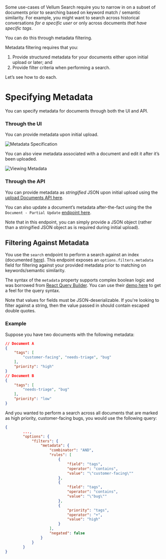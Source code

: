 Some use-cases of Vellum Search require you to narrow in on a subset of documents prior to searching based on keyword match / semantic similarity. For example, you might want to search across historical conversations _for a specific user_ or only across documents _that have specific tags_.

You can do this through metadata filtering.

Metadata filtering requires that you:

1. Provide structured metadata for your documents either upon initial upload or later; and
2. Provide filter criteria when performing a search.

Let’s see how to do each.

# Specifying Metadata

You can specify metadata for documents through both the UI and API.

### Through the UI

You can provide metadata upon initial upload.

![Metadata Specification](https://storage.googleapis.com/vellum-public/help-docs/document_metadata_specification.png)

You can also view metadata associated with a document and edit it after it’s been uploaded.

![Viewing Metadata](https://storage.googleapis.com/vellum-public/help-docs/edit_document_metadata.png)

### Through the API

You can provide metadata as _stringified_ JSON upon initial upload using the [upload Documents API here](https://docs.vellum.ai/api-reference/api-reference/documents/upload).

You can also update a document’s metadata after-the-fact using the the `Document - Partial Update` [endpoint here](https://docs.vellum.ai/api-reference/api-reference/documents/partial-update).

Note that in this endpoint, you can simply provide a JSON object (rather than a stringified JSON object as is required during initial upload).

## Filtering Against Metadata

You use the `search` endpoint to perform a search against an index (documented [here](https://docs.vellum.ai/api-reference/api-reference/search)). This endpoint exposes an `options.filters.metadata` field for filtering against your provided metadata prior to matching on keywords/semantic similarity.

The syntax of the `metadata` property supports complex boolean logic and was borrowed from [React Query Builder](https://react-querybuilder.js.org/). You can use their [demo here](https://react-querybuilder.js.org/demo#addRuleToNewGroups=false&autoSelectField=true&autoSelectOperator=true&debugMode=false&disabled=false&enableDragAndDrop=false&independentCombinators=false&justifiedLayout=false&listsAsArrays=false&parseNumbers=false&resetOnFieldChange=true&resetOnOperatorChange=false&showBranches=false&showCloneButtons=false&showCombinatorsBetweenRules=false&showLockButtons=false&showNotToggle=false&validateQuery=false) to get a feel for the query syntax.

Note that values for fields must be JSON-deserializable. If you're looking to filter against a string, then the value passed in should contain escaped double quotes.

### Example

Suppose you have two documents with the following metadata:

```json
// Document A
{
	"tags": [
		"customer-facing", "needs-triage", "bug"
	],
	"priority": "high"
}
// Document B
{
	"tags": [
		"needs-triage", "bug"
	],
	"priority": "low"
}
```

And you wanted to perform a search across all documents that are marked as high priority, customer-facing bugs, you would use the following query:

```json
{
		...,
		"options": {
			"filters": {
				"metadata": {
					"combinator": "AND",
					"rules": [
						{
							"field": "tags",
							"operator": "contains",
							"value": "\"customer-facing\""
						},
						{
							"field": "tags",
							"operator": "contains",
							"value": "\"bug\""
						},
						{
							"priority": "tags",
							"operator": "+",
							"value": "high"
						}
					],
					"negated": false
				}
			}
		}
}
```
